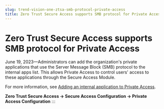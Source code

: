 ```yaml
---
slug: trend-vision-one-ztsa-smb-protocol-private-access
title: Zero Trust Secure Access supports SMB protocol for Private Access
---
```

# Zero Trust Secure Access supports SMB protocol for Private Access

June 19, 2023—Administrators can add the organization's private applications that use the Server Message Block (SMB) protocol to the internal apps list. This allows Private Access to control users' access to these applications through the Secure Access Module.

For more information, see [Adding an internal application to Private Access](add-internal-application-pac.mdx).

**Zero Trust Secure Access → Secure Access Configuration → Private Access Configuration**
:::

